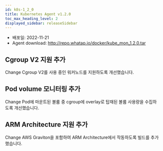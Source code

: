 ```yaml
---
id: k8s-1_2_0
title: Kubernetes Agent v1.2.0
toc_max_heading_level: 2
displayed_sidebar: releaseSidebar
---
```



* 배포일: 2022-11-21
* Agent download: http://repo.whatap.io/docker/kube_mon_1.2.0.tar

## Cgroup V2 지원 추가

<Status>Change</Status> Cgroup V2를 사용 중인 워커노드를 지원하도록 개선했습니다.

## Pod volume 모니터링 추가

<Status>Change</Status> Pod에 마운트된 볼륨 중 cgroup에 overlay로 탑재된 볼륨 사용량을 수집하도록 개선했습니다.

## ARM Architecture 지원 추가

<Status>Change</Status> AWS Graviton을 포함하여 ARM Architecture에서 작동하도록 빌드를 추가했습니다. 